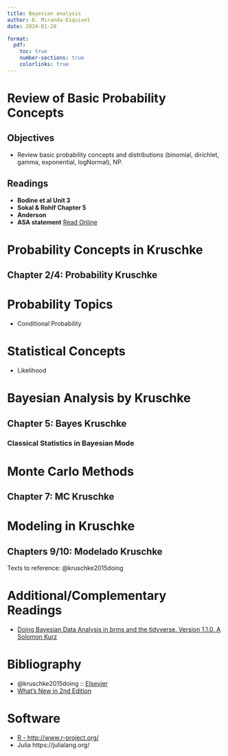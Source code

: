 ```yaml
---
title: Bayesian analysis 
author: D. Miranda-Esquivel
date: 2024-01-20

format:
  pdf:
    toc: true
    number-sections: true
    colorlinks: true
---
```



# Review of Basic Probability Concepts

## Objectives

- Review basic probability concepts and distributions (binomial, dirichlet, gamma, exponential, logNormal), NP.

## Readings

- **Bodine et al Unit 3**
- **Sokal & Rohlf Chapter 5**
- **Anderson**
- **ASA statement** [Read Online](https://www.tandfonline.com/doi/full/10.1080/00031305.2019.1583913)

# Probability Concepts in Kruschke

## Chapter 2/4: Probability Kruschke

# Probability Topics

- Conditional Probability

# Statistical Concepts

- Likelihood

# Bayesian Analysis by Kruschke

## Chapter 5: Bayes Kruschke

### Classical Statistics in Bayesian Mode

# Monte Carlo Methods

## Chapter 7: MC Kruschke

# Modeling in Kruschke

## Chapters 9/10: Modelado Kruschke

Texts to reference: @kruschke2015doing

# Additional/Complementary Readings

- [Doing Bayesian Data Analysis in brms and the tidyverse. Version 1.1.0. A Solomon Kurz](https://bookdown.org/content/3686/)

# Bibliography

- @kruschke2015doing :: [Elsevier](https://shop.elsevier.com/books/doing-bayesian-data-analysis/kruschke/978-0-12-405888-0)
- [What's New in 2nd Edition](https://sites.google.com/site/doingbayesiandataanalysis/what-s-new-in-2nd-ed)

# Software

- [R - http://www.r-project.org/](http://www.r-project.org/)
- Julia https://julialang.org/

